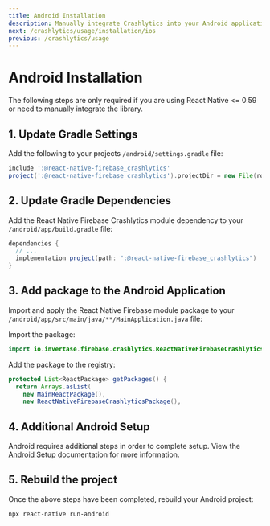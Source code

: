 ```yaml
---
title: Android Installation
description: Manually integrate Crashlytics into your Android application.
next: /crashlytics/usage/installation/ios
previous: /crashlytics/usage
---
```


# Android Installation

The following steps are only required if you are using React Native <= 0.59 or need to manually integrate the library.

## 1. Update Gradle Settings

Add the following to your projects `/android/settings.gradle` file:

```groovy
include ':@react-native-firebase_crashlytics'
project(':@react-native-firebase_crashlytics').projectDir = new File(rootProject.projectDir, './../node_modules/@react-native-firebase/crashlytics/android')
```

## 2. Update Gradle Dependencies

Add the React Native Firebase Crashlytics module dependency to your `/android/app/build.gradle` file:

```groovy
dependencies {
  // ...
  implementation project(path: ":@react-native-firebase_crashlytics")
}
```

## 3. Add package to the Android Application

Import and apply the React Native Firebase module package to your `/android/app/src/main/java/**/MainApplication.java` file:

Import the package:

```java
import io.invertase.firebase.crashlytics.ReactNativeFirebaseCrashlyticsPackage;
```

Add the package to the registry:

```java
protected List<ReactPackage> getPackages() {
  return Arrays.asList(
    new MainReactPackage(),
    new ReactNativeFirebaseCrashlyticsPackage(),
```

## 4. Additional Android Setup

Android requires additional steps in order to complete setup. View the [Android Setup](crashlytics/android-setup) documentation
for more information.

## 5. Rebuild the project

Once the above steps have been completed, rebuild your Android project:

```bash
npx react-native run-android
```
